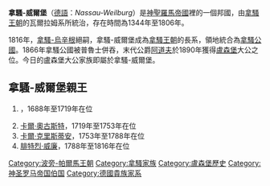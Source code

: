 {{NoteTA
|G1=Country
|G2=People
|G3=DE Places
}}
{{Multiple issues|
{{Expand language|1=en|time=2021-01-25T09:17:54+00:00}}
{{Unreferenced|time=2021-01-25T09:17:54+00:00}}
}}
{{Infobox former country
| conventional_long_name = 拿騷-威爾堡伯国
| native_name     = ''Herzogtum Nassau''
| year_start      = 1806年
| year_end        = 1866年
| image_flag      =
| image_coat      = Blason_Nassau-Weilbourg.svg
| image_map       =NassauWeilburg1789.png
| image_map_caption = [[神聖羅馬帝國|神聖羅馬帝國]]內拿騷-威爾堡伯国
| status          = [[神聖羅馬帝國|神聖羅馬帝國]]邦國
| capital         = 
| government_type = [[君主制|君主制]]
| era             = 	[[中世紀|中世紀]]<br>[[近世|近世]]
| event_start     = 1344建立
| event1          =
| date_event1     = 1366成為伯爵領
| event_end       =拿騷-威爾堡成為[[拿騷王朝|拿騷王朝]]的長系，領地統合為[[拿騷公國|拿騷公國]]
| event_post      = 
| date_post       =1816年
| p1              = 特里爾選侯國
| image_p1        = [[File:Red_St_George's_Cross.svg|20px]]
| p2              = 拿騷伯國
| image_p2        = [[File:_Arms_of_Nassau.svg|20px]]
| s1              = 拿騷公國
| image_s1        = [[File:Flagge_Herzogtum_Nassau_(1806-1866).svg|20px]]
}}

'''拿騷-威爾堡'''（[[德語|德語]]：''Nassau-Weilburg''）是[[神聖羅馬帝國|神聖羅馬帝國]]裡的一個邦國，由[[拿騷王朝|拿騷王朝]]的瓦爾拉姆系所統治，存在時間為1344年至1806年。



1816年，[[拿騷-烏辛根|拿騷-烏辛根]]絕嗣，拿騷-威爾堡成為[[拿騷王朝|拿騷王朝]]的長系，領地統合為[[拿騷公國|拿騷公國]]。1866年拿騷公國被普魯士併吞，末代公爵[[阿道夫_(卢森堡大公)|阿道夫]]於1890年獲得[[盧森堡|盧森堡]]大公之位。今日的盧森堡大公家族即屬於拿騷-威爾堡。

== 拿騷-威爾堡親王 ==
# {{le|約翰·恩斯特 (拿騷-威爾堡)|John Ernst, Count of Nassau-Weilburg|約翰·恩斯特}}，1688年至1719年在位
# [[卡爾·奧古斯特_(拿騷-威爾堡)|卡爾·奧古斯特]]，1719年至1753年在位
# [[卡爾·克里斯蒂安|卡爾·克里斯蒂安]]，1753年至1788年在位
# [[腓特烈·威廉_(拿騷-威爾堡)|腓特烈·威廉]]，1788年至1816年在位

[[Category:波旁-帕爾馬王朝|Category:波旁-帕爾馬王朝]]
[[Category:拿騷家族|Category:拿騷家族]]
[[Category:盧森堡歷史|Category:盧森堡歷史]]
[[Category:神圣罗马帝国伯国|Category:神圣罗马帝国伯国]]
[[Category:德國貴族家系|Category:德國貴族家系]]